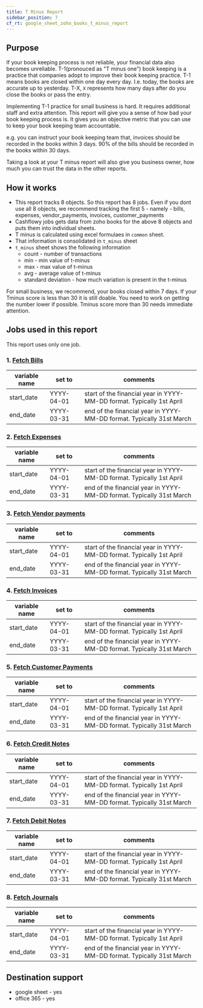 ```yaml
---
title: T Minus Report
sidebar_position: 7
cf_rt: google_sheet_zoho_books_t_minus_report
---
```


<Gsheet
  src="https://docs.google.com/spreadsheets/d/1o9fo5XRV-EXe830fFbzj9bxt2bu-wjWhzQhP6CnlyTA/edit#gid=2109536248"
  type="report"
/>

## Purpose 
If your book keeping process is not reliable, your financial data also becomes unreliable. T-1(pronouced as "T minus one") book keeping is a practice that companies adopt to improve their book keeping practice. T-1 means books are closed within one day every day. I.e. today, the books are accurate up to yesterday. T-X, `X` represents how many days after do you close the books or pass the entry. 

Implementing T-1 practice for small business is hard. It requires additional staff and extra attention. This report will give you a sense of how bad your book keeping process is. It gives you an objective metric that you can use to keep your book keeping team accountable.

e.g. you can instruct your book keeping team that, invoices should be recorded in the books within 3 days. 90% of the bills should be recorded in the books within 30 days. 

Taking a look at your T minus report will also give you business owner, how much you can trust the data in the other reports. 

 
<AddReport
  template={frontMatter.cf_rt}
/>


## How it works 
- This report tracks 8 objects. So this report has 8 jobs. Even if you dont use all 8 objects, we recommend tracking the first 5 - namely - bills, expenses, vendor_payments, invoices, customer_payments
- Cashflowy jobs gets data from zoho books for the above 8 objects and puts them into individual sheets. 
- T minus is calculated using excel formulaes in `common` sheet.
- That information is consolidated in `t_minus` sheet
- `t_minus` sheet shows the following information
  - count - number of transactions
  - min - min value of t-minus
  - max - max value of t-minus
  - avg - average value of t-minus
  - standard deviation - how much variation is present in the t-minus


For small business, we recommend, your books closed within 7 days. If your Tminus score is less than 30 it is still doable. You need to work on getting the number lower if possible. Tminus score more than 30 needs immediate attention. 



## Jobs used in this report
This report uses only one job.
### 1. [Fetch Bills](/library/jobs/zoho_books/fetch_bills)

| variable name | set to | comments|
| --- | --- | --- | 
| start_date| YYYY-04-01 | start of the financial year in YYYY-MM-DD format. Typically 1st April |
| end_date| YYYY-03-31 | end of the financial year in YYYY-MM-DD format. Typically 31st March |

### 2. [Fetch Expenses](/library/jobs/zoho_books/fetch_expenses)

| variable name | set to | comments|
| --- | --- | --- | 
| start_date| YYYY-04-01 | start of the financial year in YYYY-MM-DD format. Typically 1st April |
| end_date| YYYY-03-31 | end of the financial year in YYYY-MM-DD format. Typically 31st March |

### 3. [Fetch Vendor payments](/library/jobs/zoho_books/fetch_vendor_payments)

| variable name | set to | comments|
| --- | --- | --- | 
| start_date| YYYY-04-01 | start of the financial year in YYYY-MM-DD format. Typically 1st April |
| end_date| YYYY-03-31 | end of the financial year in YYYY-MM-DD format. Typically 31st March |

### 4. [Fetch Invoices](/library/jobs/zoho_books/fetch_invoices)

| variable name | set to | comments|
| --- | --- | --- | 
| start_date| YYYY-04-01 | start of the financial year in YYYY-MM-DD format. Typically 1st April |
| end_date| YYYY-03-31 | end of the financial year in YYYY-MM-DD format. Typically 31st March |

### 5. [Fetch Customer Payments](/library/jobs/zoho_books/fetch_customer_payments)

| variable name | set to | comments|
| --- | --- | --- | 
| start_date| YYYY-04-01 | start of the financial year in YYYY-MM-DD format. Typically 1st April |
| end_date| YYYY-03-31 | end of the financial year in YYYY-MM-DD format. Typically 31st March |

### 6. [Fetch Credit Notes](/library/jobs/zoho_books/fetch_credit_notes)

| variable name | set to | comments|
| --- | --- | --- | 
| start_date| YYYY-04-01 | start of the financial year in YYYY-MM-DD format. Typically 1st April |
| end_date| YYYY-03-31 | end of the financial year in YYYY-MM-DD format. Typically 31st March |

### 7. [Fetch Debit Notes](/library/jobs/zoho_books/fetch_debit_notes)

| variable name | set to | comments|
| --- | --- | --- | 
| start_date| YYYY-04-01 | start of the financial year in YYYY-MM-DD format. Typically 1st April |
| end_date| YYYY-03-31 | end of the financial year in YYYY-MM-DD format. Typically 31st March |

### 8. [Fetch Journals](/library/jobs/zoho_books/fetch_journals)

| variable name | set to | comments|
| --- | --- | --- | 
| start_date| YYYY-04-01 | start of the financial year in YYYY-MM-DD format. Typically 1st April |
| end_date| YYYY-03-31 | end of the financial year in YYYY-MM-DD format. Typically 31st March |


## Destination support 
- google sheet - yes
- office 365 - yes
